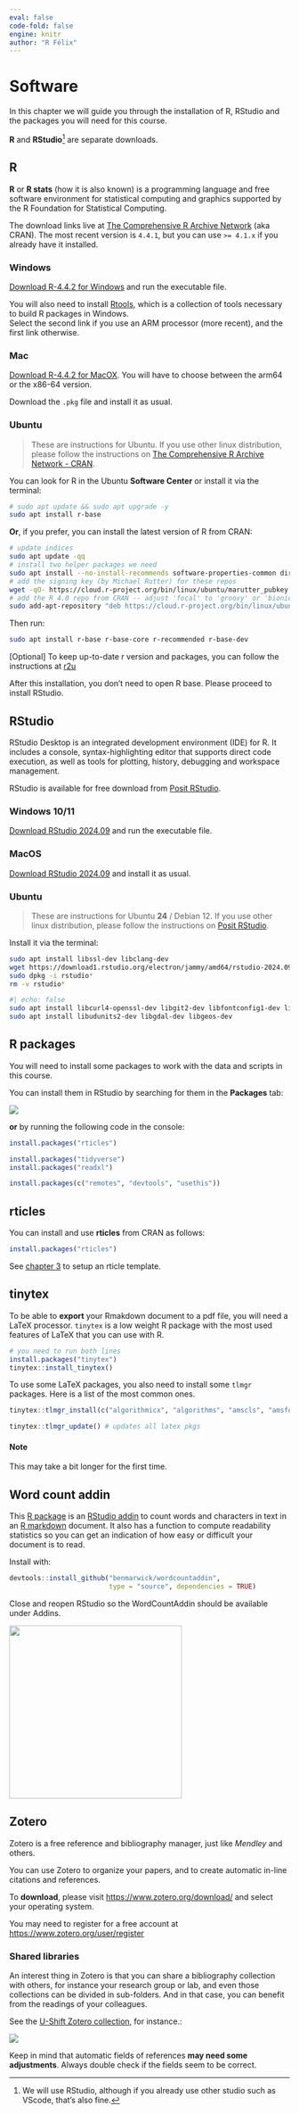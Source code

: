 ```yaml
---
eval: false
code-fold: false
engine: knitr
author: "R Félix"
---
```


# Software

In this chapter we will guide you through the installation of R, RStudio and the packages you will need for this course.

**R** and **RStudio**[^software-1] are separate downloads.

[^software-1]: We will use RStudio, although if you already use other studio such as VScode, that's also fine.

## R

**R** or **R stats** (how it is also known) is a programming language and free software environment for statistical computing and graphics supported by the R Foundation for Statistical Computing.

The download links live at [The Comprehensive R Archive Network](https://cran.r-project.org/) (aka CRAN).
The most recent version is `4.4.1`, but you can use `>= 4.1.x` if you already have it installed.

:::: {.panel-tabset .nav-pills}
### Windows

[Download R-4.4.2 for Windows](https://cran.r-project.org/bin/windows/base/R-4.4.2-win.exe) and run the executable file.

::: {.callout-important icon="false"}
You will also need to install [Rtools](https://cran.r-project.org/bin/windows/Rtools/rtools44/rtools.html), which is a collection of tools necessary to build R packages in Windows.\
Select the second link if you use an ARM processor (more recent), and the first link otherwise.
:::

### Mac

[Download R-4.4.2 for MacOX](https://cran.r-project.org/bin/macosx/).
You will have to choose between the arm64 or the x86-64 version.

Download the `.pkg` file and install it as usual.

### Ubuntu

> These are instructions for Ubuntu.
> If you use other linux distribution, please follow the instructions on [The Comprehensive R Archive Network - CRAN](https://cran.r-project.org/bin/linux/).

You can look for R in the Ubuntu **Software Center** or install it via the terminal:

```bash
# sudo apt update && sudo apt upgrade -y
sudo apt install r-base
```

**Or**, if you prefer, you can install the latest version of R from CRAN:

```bash
# update indices
sudo apt update -qq
# install two helper packages we need
sudo apt install --no-install-recommends software-properties-common dirmngr
# add the signing key (by Michael Rutter) for these repos
wget -qO- https://cloud.r-project.org/bin/linux/ubuntu/marutter_pubkey.asc | sudo tee -a /etc/apt/trusted.gpg.d/cran_ubuntu_key.asc
# add the R 4.0 repo from CRAN -- adjust 'focal' to 'groovy' or 'bionic' as needed
sudo add-apt-repository "deb https://cloud.r-project.org/bin/linux/ubuntu $(lsb_release -cs)-cran40/"
```

Then run:

```bash
sudo apt install r-base r-base-core r-recommended r-base-dev
```

\[Optional\] To keep up-to-date r version and packages, you can follow the instructions at [r2u](https://eddelbuettel.github.io/r2u/)
::::

After this installation, you don't need to open R base.
Please proceed to install RStudio.

## RStudio

RStudio Desktop is an integrated development environment (IDE) for R.
It includes a console, syntax-highlighting editor that supports direct code execution, as well as tools for plotting, history, debugging and workspace management.

RStudio is available for free download from [Posit RStudio](https://posit.co/download/rstudio-desktop/).

::: {.panel-tabset .nav-pills}
### Windows 10/11

[Download RStudio 2024.09](https://download1.rstudio.org/electron/windows/RStudio-2024.09.1-394.exe) and run the executable file.

### MacOS

[Download RStudio 2024.09](https://download1.rstudio.org/electron/macos/RStudio-2024.09.1-394.dmg) and install it as usual.

### Ubuntu

> These are instructions for Ubuntu **24** / Debian 12.
> If you use other linux distribution, please follow the instructions on [Posit RStudio](https://posit.co/download/rstudio-desktop/).

Install it via the terminal:

```bash
sudo apt install libssl-dev libclang-dev
wget https://download1.rstudio.org/electron/jammy/amd64/rstudio-2024.09.1-394-amd64.deb
sudo dpkg -i rstudio*
rm -v rstudio*
```

```bash
#| echo: false
sudo apt install libcurl4-openssl-dev libgit2-dev libfontconfig1-dev libxml2-dev libharfbuzz-dev libfribidi-dev libfreetype6-dev libpng-dev libtiff5-dev libjpeg-dev
sudo apt install libudunits2-dev libgdal-dev libgeos-dev
```
:::

## R packages

You will need to install some packages to work with the data and scripts in this course.

You can install them in RStudio by searching for them in the **Packages** tab:

![](images/clipboard-812808100.png)

**or** by running the following code in the console:

```r
install.packages("rticles")

install.packages("tidyverse")
install.packages("readxl")

install.packages(c("remotes", "devtools", "usethis"))
```

## rticles

You can install and use **rticles** from CRAN as follows:

```r
install.packages("rticles")
```

See [chapter 3](startup.qmd) to setup an rticle template.

## tinytex

To be able to **export** your Rmakdown document to a pdf file, you will need a LaTeX processor.
`tinytex` is a low weight R package with the most used features of LaTeX that you can use with R.

```r
# you need to run both lines
install.packages("tinytex")
tinytex::install_tinytex()
```

To use some LaTeX packages, you also need to install some `tlmgr` packages.
Here is a list of the most common ones.

```r
tinytex::tlmgr_install(c("algorithmicx", "algorithms", "amscls", "amsfonts", "amsmath", "apacite", "appendix", "atbegshi", "atveryend", "auxhook", "babel", "bibtex", "bigintcalc", "bitset", "booktabs", "cm", "colortbl", "ctablestack", "dehyph", "dvipdfmx", "dvips", "ec", "epstopdf-pkg", "etex", "etexcmds", "etoolbox", "euenc", "everyshi", "fancyvrb", "filehook", "firstaid", "float", "fontspec", "framed", "geometry", "gettitlestring", "glyphlist", "graphics", "graphics-cfg", "graphics-def", "helvetic", "hycolor", "hyperref", "hyph-utf8", "hyphen-base", "iftex", "inconsolata", "infwarerr", "intcalc", "jknapltx", "knuth-lib", "kpathsea", "kvdefinekeys", "kvoptions", "kvsetkeys", "l3backend", "l3kernel", "l3packages", "latex", "latex-amsmath-dev", "latex-bin", "latex-fonts", "latex-tools-dev", "latexconfig", "latexmk", "letltxmacro", "listings", "lm", "lm-math", "ltxcmds", "lua-alt-getopt", "lua-uni-algos", "luahbtex", "lualatex-math", "lualibs", "luaotfload", "luatex", "luatexbase", "makecell", "mdwtools", "metafont", "mfware", "modes", "multirow", "natbib", "ncctools", "pdfescape", "pdflscape", "pdftex", "pdftexcmds", "plain", "psnfss", "refcount", "rerunfilecheck", "rsfs", "scheme-infraonly", "selnolig", "setspace", "siunitx", "stringenc", "sttools", "symbol", "tex", "tex-ini-files", "texlive-scripts", "texlive.infra", "threeparttable", "threeparttablex", "times", "tipa", "tools", "trimspaces", "ulem", "unicode-data", "unicode-math", "uniquecounter", "url", "varwidth", "vruler", "wrapfig", "xcolor", "xetex", "xetexconfig", "xkeyval", "xunicode", "zapfding"))

tinytex::tlmgr_update() # updates all latex pkgs
```

::: {.callout-note appearance="simple"}
#### Note

This may take a bit longer for the first time.
:::

## Word count addin

This [R package](https://github.com/benmarwick/wordcountaddin) is an [RStudio addin](https://rstudio.github.io/rstudioaddins/) to count words and characters in text in an [R markdown](http://rmarkdown.rstudio.com/) document.
It also has a function to compute readability statistics so you can get an indication of how easy or difficult your document is to read.

Install with:

```r
devtools::install_github("benmarwick/wordcountaddin",
                         type = "source", dependencies = TRUE)
```

Close and reopen RStudio so the WordCountAddin should be available under Addins.

![](images/clipboard-2078864264.png){width="310"}

## Zotero

Zotero is a free reference and bibliography manager, just like *Mendley* and others.

You can use Zotero to organize your papers, and to create automatic in-line citations and references.

To **download**, please visit <https://www.zotero.org/download/> and select your operating system.

You may need to register for a free account at <https://www.zotero.org/user/register>

### Shared libraries

An interest thing in Zotero is that you can share a bibliography collection with others, for instance your research group or lab, and even those collections can be divided in sub-folders.
And in that case, you can benefit from the readings of your colleagues.

See the [U-Shift Zotero collection](https://www.zotero.org/groups/4625639/u-shift/library), for instance.:

[![](images/clipboard-4116483569.png)](https://www.zotero.org/groups/4625639/u-shift/library)

::: {.callout-note appearance="simple"}
Keep in mind that automatic fields of references **may need some adjustments**.
Always double check if the fields seem to be correct.
:::
